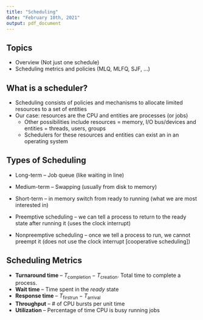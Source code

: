 ```yaml
---
title: "Scheduling"
date: "February 10th, 2021"
output: pdf_document
---
```


## Topics

* Overview (Not just one schedule)
* Scheduling metrics and policies (MLQ, MLFQ, SJF, ...)

## What is a scheduler?

* Scheduling consists of policies and mechanisms to allocate limited resources to a set of entities
* Our case: resources are the CPU and entities are processes (or jobs)
  * Other possibilities include resources = memory, I/O bus/devices and entities = threads, users, groups
  * Schedulers for these resources and entities can exist an in an operating system

## Types of Scheduling

* Long-term -- Job queue (like waiting in line)
* Medium-term -- Swapping (usually from disk to memory)
* Short-term -- in memory switch from ready to running (what we are most interested in)

* Preemptive scheduling -- we can tell a process to return to the ready state after running it (uses the clock interrupt)
* Nonpreemptive scheduling -- once we tell a process to run, we cannot preempt it (does not use the clock interrupt [cooperative scheduling])

## Scheduling Metrics

* **Turnaround time** -- $T_{\text{completion}} - T_{\text{creation}}$. Total time to complete a process.
* **Wait time** -- Time spent in the _ready_ state
* **Response time** -- $T_{\text{firstrun}} - T_{\text{arrival}}$
* **Throughput** --  # of CPU bursts per unit time
* **Utilization** -- Percentage of time CPU is busy running jobs
